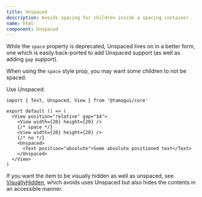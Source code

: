 ```yaml
---
title: Unspaced
description: Avoids spacing for children inside a spacing container.
name: html
component: Unspaced
---
```


<InstallBanner />

While the `space` property is deprecated, Unspaced lives on in a better form, one which is easily back-ported to add Unspaced support (as well as adding `gap` support).

When using the `space` style prop, you may want some children to not be spaced.

Use Unspaced:

```tsx
import { Text, Unspaced, View } from '@tamagui/core'

export default () => (
  <View position="relative" gap="$4">
    <View width={20} height={20} />
    {/* space */}
    <View width={20} height={20} />
    {/* no */}
    <Unspaced>
      <Text position="absolute">Some absolute positioned text</Text>
    </Unspaced>
  </View>
)
```

If you want the item to be visually hidden as well as unspaced, see
[VisuallyHidden](/docs/components/visually-hidden), which avoids uses Unspaced but also hides the contents in an accessible manner.
